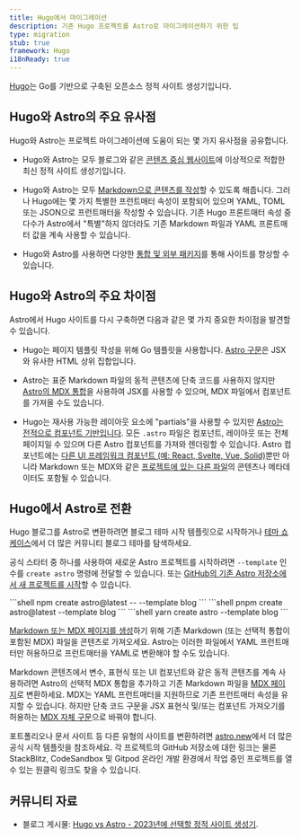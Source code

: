 ```yaml
---
title: Hugo에서 마이그레이션
description: 기존 Hugo 프로젝트를 Astro로 마이그레이션하기 위한 팁
type: migration
stub: true
framework: Hugo
i18nReady: true
---
```



[Hugo](https://gohugo.io)는 Go를 기반으로 구축된 오픈소스 정적 사이트 생성기입니다.

## Hugo와 Astro의 주요 유사점

Hugo와 Astro는 프로젝트 마이그레이션에 도움이 되는 몇 가지 유사점을 공유합니다.

- Hugo와 Astro는 모두 블로그와 같은 [콘텐츠 중심 웹사이트](/ko/concepts/why-astro/#콘텐츠-중심)에 이상적으로 적합한 최신 정적 사이트 생성기입니다.

- Hugo와 Astro는 모두 [Markdown으로 콘텐츠를 작성](/ko/guides/content/#markdown-authoring)할 수 있도록 해줍니다. 그러나 Hugo에는 몇 가지 특별한 프런트매터 속성이 포함되어 있으며 YAML, TOML 또는 JSON으로 프런트매터을 작성할 수 있습니다. 기존 Hugo 프론트매터 속성 중 다수가 Astro에서 "특별"하지 않더라도 기존 Markdown 파일과 YAML 프론트매터 값을 계속 사용할 수 있습니다.

- Hugo와 Astro를 사용하면 다양한 [통합 및 외부 패키지](https://astro.build/integrations/)를 통해 사이트를 향상할 수 있습니다.

## Hugo와 Astro의 주요 차이점

Astro에서 Hugo 사이트를 다시 구축하면 다음과 같은 몇 가지 중요한 차이점을 발견할 수 있습니다.

- Hugo는 페이지 템플릿 작성을 위해 Go 템플릿을 사용합니다. [Astro 구문](/ko/basics/astro-components/)은 JSX와 유사한 HTML 상위 집합입니다.

- Astro는 표준 Markdown 파일의 동적 콘텐츠에 단축 코드를 사용하지 않지만 [Astro의 MDX 통합](/ko/guides/integrations-guide/mdx/)을 사용하여 JSX를 사용할 수 있으며, MDX 파일에서 컴포넌트를 가져올 수도 있습니다.

- Hugo는 재사용 가능한 레이아웃 요소에 "partials"을 사용할 수 있지만 [Astro는 전적으로 컴포넌트 기반입니다](/ko/basics/astro-components/). 모든 `.astro` 파일은 컴포넌트, 레이아웃 또는 전체 페이지일 수 있으며 다른 Astro 컴포넌트를 가져와 렌더링할 수 있습니다. Astro 컴포넌트에는 [다른 UI 프레임워크 컴포넌트 (예: React, Svelte, Vue, Solid)](/ko/guides/framework-components/)뿐만 아니라 Markdown 또는 MDX와 같은 [프로젝트에 있는 다른 파일](/ko/guides/imports/)의 콘텐츠나 메타데이터도 포함될 수 있습니다.

## Hugo에서 Astro로 전환

Hugo 블로그를 Astro로 변환하려면 블로그 테마 시작 템플릿으로 시작하거나 [테마 쇼케이스](https://astro.build/themes/)에서 더 많은 커뮤니티 블로그 테마를 탐색하세요.

공식 스타터 중 하나를 사용하여 새로운 Astro 프로젝트를 시작하려면 `--template` 인수를 `create astro` 명령에 전달할 수 있습니다. 또는 [GitHub의 기존 Astro 저장소에서 새 프로젝트를 시작](/ko/install/auto/#시작-템플릿)할 수 있습니다.

  <PackageManagerTabs>
    <Fragment slot="npm">
    ```shell
    npm create astro@latest -- --template blog
    ```
    </Fragment>
    <Fragment slot="pnpm">
    ```shell
    pnpm create astro@latest --template blog
    ```
    </Fragment>
    <Fragment slot="yarn">
    ```shell
    yarn create astro --template blog
    ```
    </Fragment>
  </PackageManagerTabs>

[Markdown 또는 MDX 페이지를 생성](/ko/guides/markdown-content/)하기 위해 기존 Markdown (또는 선택적 통합이 포함된 MDX) 파일을 콘텐츠로 가져오세요. Astro는 이러한 파일에서 YAML 프런트매터만 허용하므로 프런트매터을 YAML로 변환해야 할 수도 있습니다.

Markdown 콘텐츠에서 변수, 표현식 또는 UI 컴포넌트와 같은 동적 콘텐츠를 계속 사용하려면 Astro의 선택적 MDX 통합을 추가하고 기존 Markdown 파일을 [MDX 페이지](/ko/guides/markdown-content/)로 변환하세요. MDX는 YAML 프런트매터을 지원하므로 기존 프런트매터 속성을 유지할 수 있습니다. 하지만 단축 코드 구문을 JSX 표현식 및/또는 컴포넌트 가져오기를 허용하는 [MDX 자체 구문](https://mdxjs.com/docs/what-is-mdx/#mdx-syntax)으로 바꿔야 합니다.

포트폴리오나 문서 사이트 등 다른 유형의 사이트를 변환하려면 [astro.new](https://astro.new)에서 더 많은 공식 시작 템플릿을 참조하세요. 각 프로젝트의 GitHub 저장소에 대한 링크는 물론 StackBlitz, CodeSandbox 및 Gitpod 온라인 개발 환경에서 작업 중인 프로젝트를 열 수 있는 원클릭 링크도 찾을 수 있습니다.

## 커뮤니티 자료

- 블로그 게시물: [Hugo vs Astro - 2023년에 선택할 정적 사이트 생성기](https://onebite.dev/hugo-vs-astro-which-static-site-generator-to-choose-in-2023/).
